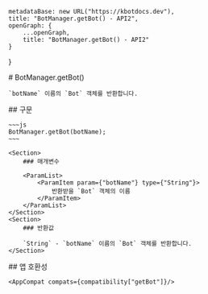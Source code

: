
    metadataBase: new URL("https://kbotdocs.dev"),
    title: "BotManager.getBot() - API2",
    openGraph: {
        ...openGraph,
        title: "BotManager.getBot() - API2"
    }
}

<Section>
    # BotManager.getBot()

    `botName` 이름의 `Bot` 객체를 반환합니다.
</Section>
<Section>
    ## 구문

    ~~~js
    BotManager.getBot(botName);
    ~~~

    <Section>
        ### 매개변수

        <ParamList>
            <ParamItem param={"botName"} type={"String"}>
                반환받을 `Bot` 객체의 이름
            </ParamItem>
        </ParamList>
    </Section>
    <Section>
        ### 반환값

        `String` - `botName` 이름의 `Bot` 객체를 반환합니다.
    </Section>
</Section>
<Section>
    ## 앱 호환성

    <AppCompat compats={compatibility["getBot"]}/>
</Section>